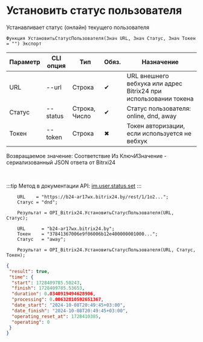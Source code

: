 ﻿---
sidebar_position: 18
---


# Установить статус пользователя
 Устанавливает статус (онлайн) текущего пользователя



`Функция УстановитьСтатусПользователя(Знач URL, Знач Статус, Знач Токен = "") Экспорт`

  | Параметр | CLI опция | Тип | Обяз. | Назначение |
  |-|-|-|-|-|
  | URL | --url | Строка | &#x2714; | URL внешнего вебхука или адрес Bitrix24 при использовании токена |
  | Статус | --status | Строка, Число | &#x2714; | Статус пользователя: online, dnd, away |
  | Токен | --token | Строка | &#x2716; | Токен авторизации, если используется не вебхук |

  
  Возвращаемое значение:   Соответствие Из КлючИЗначение - сериализованный JSON ответа от Bitrxi24

<br/>

:::tip
Метод в документации API: [im.user.status.set](https://dev.1c-bitrix.ru/learning/course/index.php?COURSE_ID=93&LESSON_ID=11499)
:::
<br/>


```bsl title="Пример использования для 1С:Предприятие/OneScript"
    URL    = "https://b24-ar17wx.bitrix24.by/rest/1/1o2...";
    Статус = "dnd";

    Результат = OPI_Bitrix24.УстановитьСтатусПользователя(URL, Статус);

    URL      = "b24-ar17wx.bitrix24.by";
    Токен    = "37841367006e9f06006b12e400000001000...";
    Статус   = "away";

    Результат = OPI_Bitrix24.УстановитьСтатусПользователя(URL, Статус, Токен);
```
    



```json title="Результат"
{
 "result": true,
 "time": {
  "start": 1728409785.50243,
  "finish": 1728409785.53653,
  "duration": 0.0340919494628906,
  "processing": 0.00632810592651367,
  "date_start": "2024-10-08T20:49:45+03:00",
  "date_finish": "2024-10-08T20:49:45+03:00",
  "operating_reset_at": 1728410385,
  "operating": 0
 }
}
```
